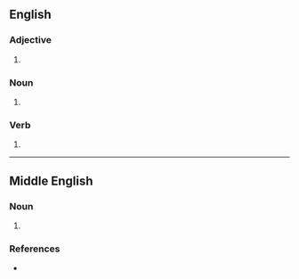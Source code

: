 ==English==

===Adjective===
{{head|en|adjective}}

# {{obsolete spelling of|light|lang=en}}

===Noun===
{{en-noun|~}}

# {{obsolete spelling of|light|lang=en}}

===Verb===
{{head|en|verb form}}

# {{obsolete spelling of|light|lang=en}}

----

==Middle English==

===Noun===
{{enm-noun}}

# {{alt form|light|lang=enm}}

===References===
* {{R:MED Online|entry= light (n.)  |id=MED25497 |accessdate=2018-04-05}}